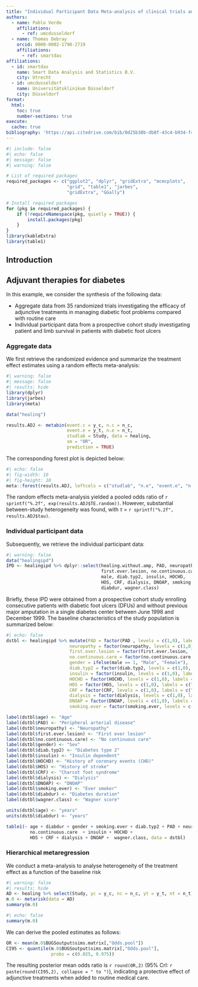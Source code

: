 ```yaml
---
title: "Individual Participant Data Meta-analysis of clinical trials and real-world data"
authors:   
  - name: Pablo Verde
    affiliations:
      - ref: umcdusseldorf
  - name: Thomas Debray
    orcid: 0000-0002-1790-2719
    affiliations:
      - ref: smartdas
affiliations:
  - id: smartdas
    name: Smart Data Analysis and Statistics B.V.
    city: Utrecht
  - id: umcdusseldorf
    name: Universitätsklinikum Düsseldorf
    city: Düsseldorf
format:
  html:
    toc: true
    number-sections: true
execute:
  cache: true
bibliography: 'https://api.citedrive.com/bib/0d25b38b-db8f-43c4-b934-f4e2f3bd655a/references.bib?x=eyJpZCI6ICIwZDI1YjM4Yi1kYjhmLTQzYzQtYjkzNC1mNGUyZjNiZDY1NWEiLCAidXNlciI6ICIyNTA2IiwgInNpZ25hdHVyZSI6ICI0MGFkYjZhMzYyYWE5Y2U0MjQ2NWE2ZTQzNjlhMWY3NTk5MzhhNzUxZDNjYWIxNDlmYjM4NDgwOTYzMzY5YzFlIn0=/bibliography.bib'
---
```



```r
#| include: false
#| echo: false
#| message: false
#| warning: false

# List of required packages
required_packages <- c("ggplot2", "dplyr", "gridExtra", "mcmcplots", 
                       "grid", "table1", "jarbes", 
                       "gridExtra", "GGally")

# Install required packages
for (pkg in required_packages) {
    if (!requireNamespace(pkg, quietly = TRUE)) {
        install.packages(pkg)
    }
}
library(kableExtra)
library(table1)
```

## Introduction


## Adjuvant therapies for diabetes
In this example, we consider the synthesis of the following data:

* Aggregate data from 35 randomized trials investigating the efficacy of adjunctive treatments in managing diabetic foot problems compared with routine care
* Individual participant data from a prospective cohort study investigating patient and limb survival in patients with diabetic foot ulcers 

### Aggregate data
We first retrieve the randomized evidence and summarize the treatment effect estimates using a random effects meta-analysis:

```r
#| warning: false
#| message: false
#| results: hide
library(dplyr)
library(jarbes)
library(meta)

data("healing")

results.ADJ <- metabin(event.c = y_c, n.c = n_c,
                       event.e = y_t, n.e = n_t,
                       studlab = Study, data = healing,
                       sm = "OR", 
                       prediction = TRUE)
```

The corresponding forest plot is depicted below:

```r
#| echo: false
#| fig-width: 10
#| fig-height: 10
meta::forest(results.ADJ, leftcols = c("studlab", "n.e", "event.e", "n.c", "event.c"), rightcols = "effect.ci")
```

The random effects meta-analysis yielded a pooled odds ratio of `r sprintf("%.2f", exp(results.ADJ$TE.random))`. However, substantial between-study heterogeneity was found, with $\tau$ = `r sprintf("%.2f", results.ADJ$tau)`.

### Individual participant data
Subsequently, we retrieve the individual participant data:

```r
#| warning: false
data("healingipd")
IPD <- healingipd %>% dplyr::select(healing.without.amp, PAD, neuropathy,
                                    first.ever.lesion, no.continuous.care, 
                                    male, diab.typ2, insulin, HOCHD, 
                                    HOS, CRF, dialysis, DNOAP, smoking.ever, 
                                    diabdur, wagner.class)
```

Briefly, these IPD were obtained from a prospective cohort study enrolling consecutive patients with diabetic foot ulcers (DFUs) and without previous major amputation in a  single diabetes center between June 1998 and December 1999. The baseline characteristics of the study population is summarized below:

```r
#| echo: false
dstbl <- healingipd %>% mutate(PAD = factor(PAD , levels = c(1,0), labels = c("Yes", "No")),
                        neuropathy = factor(neuropathy, levels = c(1,0), labels = c("Yes", "No")),
                        first.ever.lesion = factor(first.ever.lesion, levels = c(1,0), labels = c("Yes", "No")),
                        no.continuous.care = factor(no.continuous.care, levels = c(1,0), labels = c("Yes", "No")),
                        gender = ifelse(male == 1, "Male", "Female"),
                        diab.typ2 = factor(diab.typ2, levels = c(1,0), labels = c("Yes", "No")),
                        insulin = factor(insulin, levels = c(1,0), labels = c("Yes", "No")),
                        HOCHD = factor(HOCHD, levels = c(1,0), labels = c("Yes", "No")),
                        HOS = factor(HOS, levels = c(1,0), labels = c("Yes", "No")),
                        CRF = factor(CRF, levels = c(1,0), labels = c("Yes", "No")),
                        dialysis = factor(dialysis, levels = c(1,0), labels = c("Yes", "No")),
                        DNOAP = factor(DNOAP, levels = c(1,0), labels = c("Yes", "No")),
                        smoking.ever = factor(smoking.ever, levels = c(1,0), labels = c("Yes", "No")))

label(dstbl$age) <- "Age"
label(dstbl$PAD) <- "Peripheral arterial disease"
label(dstbl$neuropathy) <- "Neuropathy"
label(dstbl$first.ever.lesion) <- "First ever lesion"
label(dstbl$no.continuous.care) <- "No continuous care"
label(dstbl$gender) <- "Sex"
label(dstbl$diab.typ2) <- "Diabetes type 2"
label(dstbl$insulin) <- "Insulin dependent"
label(dstbl$HOCHD) <- "History of coronary events (CHD)"
label(dstbl$HOS) <- "History of stroke"
label(dstbl$CRF) <- "Charcot foot syndrome"
label(dstbl$dialysis) <- "Dialysis"
label(dstbl$DNOAP) <- "DNOAP"
label(dstbl$smoking.ever) <- "Ever smoker"
label(dstbl$diabdur) <- "Diabetes duration"
label(dstbl$wagner.class) <- "Wagner score"

units(dstbl$age) <- "years"
units(dstbl$diabdur) <- "years"

table1(~ age + diabdur + gender + smoking.ever + diab.typ2 + PAD + neuropathy + first.ever.lesion +
         no.continuous.care  + insulin + HOCHD +
         HOS + CRF + dialysis + DNOAP +  wagner.class, data = dstbl)

```

### Hierarchical metaregression
We conduct a meta-analysis to analyse heterogeneity of the treatment effect as a function of the baseline risk

```r
#| warning: false
#| results: hide
AD <- healing %>% select(Study, yc = y_c, nc = n_c, yt = y_t, nt = n_t)
m.0 <- metarisk(data = AD)
summary(m.0)
```

```r
#| echo: false
summary(m.0)
```

We can derive the pooled estimates as follows:

```r
OR <- mean(m.0$BUGSoutput$sims.matrix[,"Odds.pool"])
CI95 <- quantile(m.0$BUGSoutput$sims.matrix[,"Odds.pool"], 
                 probs = c(0.025, 0.975))
```


The resulting posterior mean odds ratio is `r round(OR,2)` (95% CrI: `r paste(round(CI95,2), collapse = " to ")`), indicating a protective effect of adjunctive treatments when added to routine medical care.





